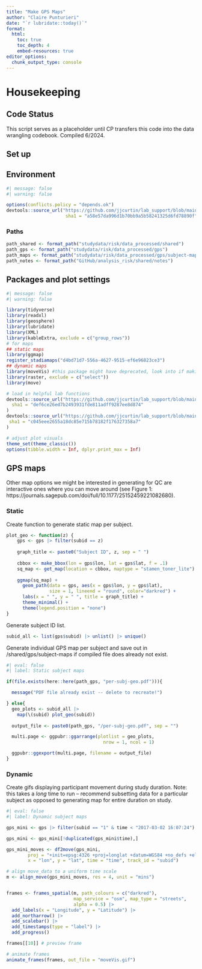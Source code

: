 ```yaml
---
title: "Make GPS Maps"
author: "Claire Punturieri"
date: "`r lubridate::today()`"
format: 
  html:
    toc: true
    toc_depth: 4
    embed-resources: true
editor_options: 
  chunk_output_type: console
---
```


# Housekeeping

## Code Status

This script serves as a placeholder until CP transfers this code into the data
wrangling codebook. Compiled 6/2024.

## Set up

## Environment
```r
#| message: false
#| warning: false

options(conflicts.policy = "depends.ok")
devtools::source_url("https://github.com/jjcurtin/lab_support/blob/main/format_path.R?raw=true", 
                      sha1 = "a58e57da996d1b70bb9a5b58241325d6fd78890f")
```

### Paths
```r
path_shared <- format_path("studydata/risk/data_processed/shared")
path_gps <- format_path("studydata/risk/data_processed/gps")
path_maps <- format_path("studydata/risk/data_processed/gps/subject-maps")
path_notes <- format_path("GitHub/analysis_risk/shared/notes")
```

## Packages and plot settings
```r
#| message: false
#| warning: false

library(tidyverse)
library(readxl)
library(geosphere)
library(lubridate)
library(XML)
library(kableExtra, exclude = c("group_rows"))
# for maps
## static maps
library(ggmap)
register_stadiamaps("d4bd71d7-556a-4627-9515-ef6e96823ce3")
## dynamic maps
library(moveVis) #this package might have deprecated, look into if making more animated maps
library(raster, exclude = c("select"))
library(move)

# load in helpful lab functions
devtools::source_url("https://github.com/jjcurtin/lab_support/blob/main/fun_plots.R?raw=true",
  sha1 = "def6ce26ed7b2493931fde811adff9287ee8d874"
)
devtools::source_url("https://github.com/jjcurtin/lab_support/blob/main/fun_eda.R?raw=true",
 sha1 = "c045eee2655a18dc85e715b78182f176327358a7"
)

# adjust plot visuals
theme_set(theme_classic())
options(tibble.width = Inf, dplyr.print_max = Inf)
```

## GPS maps

Other map options we might be interested in generating for QC are interactive ones where you can move around (see Figure 1: https://journals.sagepub.com/doi/full/10.1177/25152459221082680).

### Static

Create function to generate static map per subject.
```r
plot_geo <- function(z) {
    gps <- gps |> filter(subid == z)
    
    graph_title <- paste0("Subject ID", z, sep = " ")
   
    cbbox <- make_bbox(lon = gps$lon, lat = gps$lat, f = .1)
    sq_map <- get_map(location = cbbox, maptype = "stamen_toner_lite")
    
    ggmap(sq_map) + 
      geom_path(data = gps, aes(x = gps$lon, y = gps$lat), 
                size = 1, lineend = "round", color="darkred") +
      labs(x = " ", y = " ", title = graph_title) +
      theme_minimal() +
      theme(legend.position = "none")
}
```

Generate subject ID list.
```r
subid_all <- list(gps$subid) |> unlist() |> unique()
```

Generate individual GPS map per subject and save out in /shared/gps/subject-maps if compiled file does already not exist.
```r
#| eval: false
#| label: Static subject maps

if(file.exists(here::here(path_gps, "per-subj-geo.pdf"))){

  message("PDF file already exist -- delete to recreate!")

} else{
  geo_plots <- subid_all |> 
    map(\(subid) plot_geo(subid))
  
  output_file <- paste0(path_gps, "/per-subj-geo.pdf", sep = "")

  multi.page <- ggpubr::ggarrange(plotlist = geo_plots,
                                    nrow = 1, ncol = 1)

  ggpubr::ggexport(multi.page, filename = output_file)
}
```

### Dynamic

Create gifs displaying participant movement during study duration. Note: this takes a *long* time to run -- recommend subsetting data for a particular subject as opposed to generating map for entire duration on study.

```r
#| eval: false
#| label: Dynamic subject maps

gps_mini <- gps |> filter(subid == "1" & time < "2017-03-02 16:07:24")

gps_mini <- gps_mini[!duplicated(gps_mini$time),]

gps_mini_moves <- df2move(gps_mini,
        proj = "+init=epsg:4326 +proj=longlat +datum=WGS84 +no_defs +ellps=WGS84 +towgs84=0,0,0", 
        x = "lon", y = "lat", time = "time", track_id = "subid")

# align move_data to a uniform time scale
m <- align_move(gps_mini_moves, res = 4, unit = "mins")


frames <- frames_spatial(m, path_colours = c("darkred"),
                         map_service = "osm", map_type = "streets",
                         alpha = 0.5) |>  
  add_labels(x = "Longitude", y = "Latitude") |>
  add_northarrow() |>  
  add_scalebar() |> 
  add_timestamps(type = "label") |>  
  add_progress()

frames[[10]] # preview frame

# animate frames
animate_frames(frames, out_file = "moveVis.gif")
```